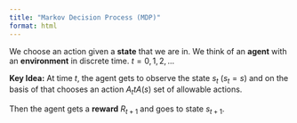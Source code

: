 ```yaml
---
title: "Markov Decision Process (MDP)"
format: html
---
```


We choose an action given a **state** that we are in. We think of an **agent** with an **environment** in discrete time. $t=0,1,2,...$

**Key Idea:** At time $t$, the agent gets to observe the state $s_t$ ($s_t=s$) and on the basis of that chooses an action $A_t t A(s)$ set of allowable actions.

Then the agent gets a **reward** $R_{t+1}$ and goes to state $s_{t+1}$.
